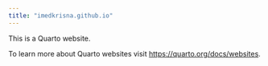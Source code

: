 ```yaml
---
title: "imedkrisna.github.io"
---
```


This is a Quarto website.

To learn more about Quarto websites visit <https://quarto.org/docs/websites>.
